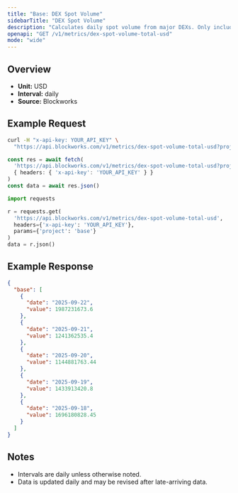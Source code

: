 ```yaml
---
title: "Base: DEX Spot Volume"
sidebarTitle: "DEX Spot Volume"
description: "Calculates daily spot volume from major DEXs. Only includes volumes from fee-paying liquidity pools"
openapi: "GET /v1/metrics/dex-spot-volume-total-usd"
mode: "wide"
---
```


## Overview

- **Unit:** USD
- **Interval:** daily
- **Source:** Blockworks

## Example Request

<CodeGroup>

```bash cURL
curl -H "x-api-key: YOUR_API_KEY" \
  "https://api.blockworks.com/v1/metrics/dex-spot-volume-total-usd?project=base"
```

```typescript TypeScript
const res = await fetch(
  'https://api.blockworks.com/v1/metrics/dex-spot-volume-total-usd?project=base',
  { headers: { 'x-api-key': 'YOUR_API_KEY' } }
)
const data = await res.json()
```

```python Python
import requests

r = requests.get(
  'https://api.blockworks.com/v1/metrics/dex-spot-volume-total-usd',
  headers={'x-api-key': 'YOUR_API_KEY'},
  params={'project': 'base'}
)
data = r.json()
```

</CodeGroup>

## Example Response

```json
{
  "base": [
    {
      "date": "2025-09-22",
      "value": 1987231673.6
    },
    {
      "date": "2025-09-21",
      "value": 1241362535.4
    },
    {
      "date": "2025-09-20",
      "value": 1144881763.44
    },
    {
      "date": "2025-09-19",
      "value": 1433913420.8
    },
    {
      "date": "2025-09-18",
      "value": 1696180828.45
    }
  ]
}
```

## Notes
- Intervals are daily unless otherwise noted.
- Data is updated daily and may be revised after late-arriving data.